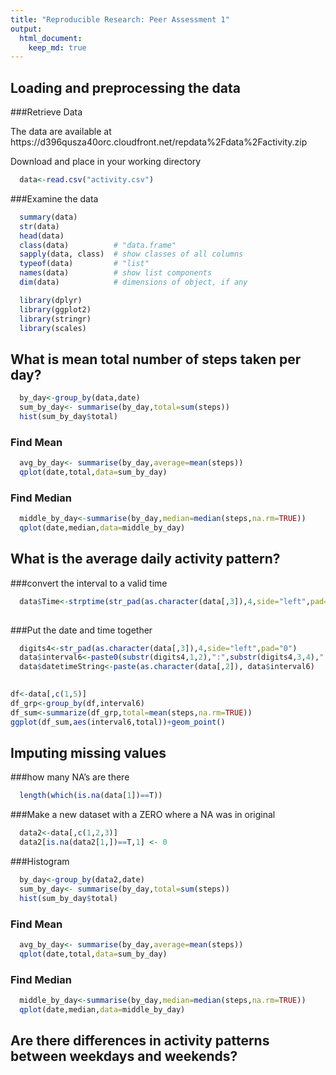 ```yaml
---
title: "Reproducible Research: Peer Assessment 1"
output: 
  html_document:
    keep_md: true
---
```



## Loading and preprocessing the data
###Retrieve Data

The data are available at https://d396qusza40orc.cloudfront.net/repdata%2Fdata%2Factivity.zip

Download and place in your working directory

```r
  data<-read.csv("activity.csv")
```

###Examine the data
```r
  summary(data)
  str(data)
  head(data)
  class(data)          # "data.frame"
  sapply(data, class)  # show classes of all columns
  typeof(data)         # "list"
  names(data)          # show list components
  dim(data)            # dimensions of object, if any

```

```r
  library(dplyr)
  library(ggplot2)
  library(stringr)
  library(scales)
```

## What is mean total number of steps taken per day?
```r
  by_day<-group_by(data,date)
  sum_by_day<- summarise(by_day,total=sum(steps))
  hist(sum_by_day$total)  
```

### Find Mean
```r
  avg_by_day<- summarise(by_day,average=mean(steps))
  qplot(date,total,data=sum_by_day)
```

### Find Median
```r
  middle_by_day<-summarise(by_day,median=median(steps,na.rm=TRUE))
  qplot(date,median,data=middle_by_day)
```


## What is the average daily activity pattern?
###convert the interval to a valid time
```r
  data$Time<-strptime(str_pad(as.character(data[,3]),4,side="left",pad="0"),"%H%M" )
  
```

###Put the date and time together
```r
  digits4<-str_pad(as.character(data[,3]),4,side="left",pad="0")
  data$interval6<-paste0(substr(digits4,1,2),":",substr(digits4,3,4),":00")
  data$datetimeString<-paste(as.character(data[,2]), data$interval6)
  

df<-data[,c(1,5)]
df_grp<-group_by(df,interval6)
df_sum<-summarize(df_grp,total=mean(steps,na.rm=TRUE))
ggplot(df_sum,aes(interval6,total))+geom_point()
```

## Imputing missing values
###how many NA's are there
```r
  length(which(is.na(data[1])==T))
```

###Make a new dataset with a ZERO where a NA was in original
```r
  data2<-data[,c(1,2,3)]
  data2[is.na(data2[1,])==T,1] <- 0
```

###Histogram

```r
  by_day<-group_by(data2,date)
  sum_by_day<- summarise(by_day,total=sum(steps))
  hist(sum_by_day$total)  
```

### Find Mean
```r
  avg_by_day<- summarise(by_day,average=mean(steps))
  qplot(date,total,data=sum_by_day)
```

### Find Median
```r
  middle_by_day<-summarise(by_day,median=median(steps,na.rm=TRUE))
  qplot(date,median,data=middle_by_day)
```

## Are there differences in activity patterns between weekdays and weekends?

